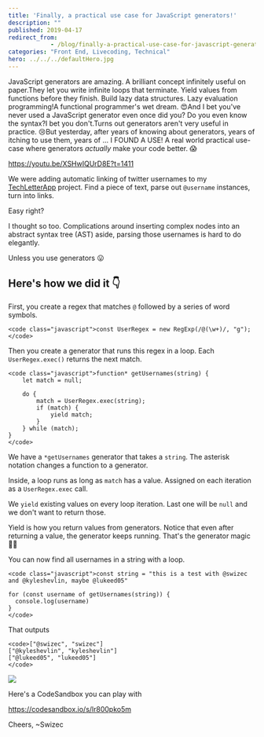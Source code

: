 ```yaml
---
title: 'Finally, a practical use case for JavaScript generators!'
description: ""
published: 2019-04-17
redirect_from: 
            - /blog/finally-a-practical-use-case-for-javascript-generators/swizec/9036
categories: "Front End, Livecoding, Technical"
hero: ../../../defaultHero.jpg
---
```

JavaScript generators are amazing. A brilliant concept infinitely useful on paper.They let you write infinite loops that terminate. Yield values from functions before they finish. Build lazy data structures. Lazy evaluation programming!A functional programmer&#x27;s wet dream. 😍And I bet you&#x27;ve never used a JavaScript generator even once did you? Do you even know the syntax?I bet you don&#x27;t.Turns out generators aren&#x27;t very useful in practice. 😢But yesterday, after years of knowing about generators, years of itching to use them, years of ... I FOUND A USE! A real world practical use-case where generators _actually_ make your code better. 😱



https://youtu.be/XSHwIQUrD8E?t=1411



We were adding automatic linking of twitter usernames to my [TechLetterApp](https://techletter.app) project. Find a piece of text, parse out `@username` instances, turn into links.



Easy right?



I thought so too. Complications around inserting complex nodes into an abstract syntax tree (AST) aside, parsing those usernames is hard to do elegantly.



Unless you use generators 😛



## Here&#x27;s how we did it 👇



First, you create a regex that matches `@` followed by a series of word symbols.



```undefined
<code class="javascript">const UserRegex = new RegExp(/@(\w+)/, "g");
</code>
```



Then you create a generator that runs this regex in a loop. Each `UserRegex.exec()` returns the next match.



```undefined
<code class="javascript">function* getUsernames(string) {
    let match = null;

    do {
        match = UserRegex.exec(string);
        if (match) {
            yield match;
        }
    } while (match);
}
</code>
```



We have a `*getUsernames` generator that takes a `string`. The asterisk notation changes a function to a generator.



Inside, a loop runs as long as `match` has a value. Assigned on each iteration as a `UserRegex.exec` call.



We `yield` existing values on every loop iteration. Last one will be `null` and we don&#x27;t want to return those.



Yield is how you return values from generators. Notice that even after returning a value, the generator keeps running. That&#x27;s the generator magic 🧙‍♀️



You can now find all usernames in a string with a loop.



```undefined
<code class="javascript">const string = "this is a test with @swizec and @kyleshevlin, maybe @lukeed05"

for (const username of getUsernames(string)) {
  console.log(username)
}
</code>
```



That outputs



```undefined
<code>["@swizec", "swizec"]
["@kyleshevlin", "kyleshevlin"]
["@lukeed05", "lukeed05"]
</code>
```



![](./img/media-12NUbkX6p4xOO4-giphy.gif)



Here&#x27;s a CodeSandbox you can play with



https://codesandbox.io/s/lr800pko5m



Cheers, ~Swizec